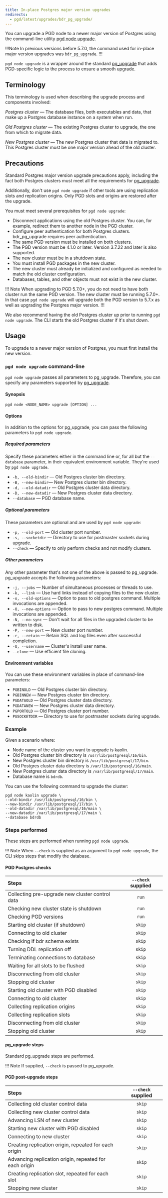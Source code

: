 ```yaml
---
title: In-place Postgres major version upgrades
redirects:
  - pgd/latest/upgrades/bdr_pg_upgrade/
---
```


You can upgrade a PGD node to a newer major version of Postgres using the command-line utility [pgd node upgrade](/pgd/latest/cli/command_ref/node/upgrade.mdx).

!!!Note
In previous versions before 5.7.0, the command used for in-place major version upgrades was `bdr_pg_upgrade`.
!!!

`pgd node upgrade` is a wrapper around the standard [pg_upgrade](https://www.postgresql.org/docs/current/pgupgrade.html) that
adds PGD-specific logic to the process to ensure a smooth upgrade.

## Terminology

This terminology is used when describing the upgrade process and components involved:

*Postgres cluster* &mdash; The database files, both executables and data, that make up a Postgres database instance on a system when run. 

*Old Postgres cluster* &mdash; The existing Postgres cluster to upgrade, the one from which to migrate data.

*New Postgres cluster* &mdash; The new Postgres cluster that data is migrated to. 
This Postgres cluster must be one major version ahead of the old cluster.

## Precautions

Standard Postgres major version upgrade precautions apply, including the fact both Postgres clusters must meet
all the requirements for [pg_upgrade](https://www.postgresql.org/docs/current/pgupgrade.html#id-1.9.5.12.7.).

Additionally, don't use `pgd node upgrade` if other tools are using replication slots and replication origins. 
Only PGD slots and origins are restored after the upgrade.

You must meet several prerequisites for `pgd node upgrade`:

- Disconnect applications using the old Postgres cluster. You can, for example,
    redirect them to another node in the PGD cluster.
- Configure peer authentication for both Postgres clusters. bdr_pg_upgrade
    requires peer authentication.
- The same PGD version must be installed on both clusters.
- The PGD version must be 4.1.0 or later. Version 3.7.22 and later is also supported.
- The new cluster must be in a shutdown state.
- You must install PGD packages in the new cluster.
- The new cluster must already be initialized and configured as needed to
    match the old cluster configuration.
- Databases, tables, and other objects must not exist in the new cluster.

!!! Note
When upgrading to PGD 5.7.0+, you do not need to have both cluster run the same PGD version. 
The new cluster must be running 5.7.0+. 
In that case `pgd node upgrade` will upgrade both the PGD version to 5.7.x as well as upgrading the Postgres major version.
!!!

We also recommend having the old Postgres cluster up prior to running `pgd node upgrade`.
The CLI starts the old Postgres cluster if it's shut down.

## Usage

To upgrade to a newer major version of Postgres, you must first install the new version.

### `pgd node upgrade` command-line

`pgd node upgrade` passes all parameters to pg_upgrade. 
Therefore, you can specify any parameters supported by [pg_upgrade](https://www.postgresql.org/docs/current/pgupgrade.html#id-1.9.5.12.6).

#### Synopsis

```plaintext
pgd node <NODE_NAME> upgrade [OPTION] ...
```

#### Options

In addition to the options for pg_upgrade, you can pass the following parameters
to `pgd node upgrade`.

##### Required parameters

Specify these parameters either in the command line or, for all but the `--database` parameter, in their equivalent environment variable. They're used by `pgd node upgrade`.

- `-b, --old-bindir` &mdash; Old Postgres cluster bin directory.
- `-B, --new-bindir`&mdash; New Postgres cluster bin directory.
- `-d, --old-datadir` &mdash; Old Postgres cluster data directory.
- `-D, --new-datadir` &mdash; New Postgres cluster data directory.
- `--database` &mdash; PGD database name.

##### Optional parameters

These parameters are optional and are used by `pgd node upgrade`:

- `-p, --old-port` &mdash; Old cluster port number.
- `-s, --socketdir` &mdash; Directory to use for postmaster sockets during upgrade.
- `--check` &mdash; Specify to only perform checks and not modify clusters.

##### Other parameters

Any other parameter that's not one of the above is passed to pg_upgrade. pg_upgrade accepts the following parameters:

- `-j, --jobs` &mdash; Number of simultaneous processes or threads to use.
- `-k, --link` &mdash; Use hard links instead of copying files to the new cluster.
- `-o, --old-options` &mdash; Option to pass to old postgres command. Multiple invocations are appended.
- `-O, --new-options` &mdash; Option to pass to new postgres command. Multiple invocations are appended.
- `-N, --no-sync` &mdash; Don't wait for all files in the upgraded cluster to be written to disk.
- `-P, --new-port` &mdash; New cluster port number.
- `-r, --retain` &mdash; Retain SQL and log files even after successful completion.
- `-U, --username` &mdash; Cluster's install user name.
- `--clone` &mdash; Use efficient file cloning.

#### Environment variables

You can use these environment variables in place of command-line parameters:

- `PGBINOLD` &mdash; Old Postgres cluster bin directory.
- `PGBINNEW` &mdash; New Postgres cluster bin directory.
- `PGDATAOLD` &mdash; Old Postgres cluster data directory.
- `PGDATANEW` &mdash; New Postgres cluster data directory.
- `PGPORTOLD` &mdash; Old Postgres cluster port number.
- `PGSOCKETDIR` &mdash; Directory to use for postmaster sockets during upgrade.


### Example

Given a scenario where:

- Node name of the cluster you want to upgrade is kaolin.
- Old Postgres cluster bin directory is `/usr/lib/postgresql/16/bin`.
- New Postgres cluster bin directory is `/usr/lib/postgresql/17/bin`.
- Old Postgres cluster data directory is `/var/lib/postgresql/16/main`.
- New Postgres cluster data directory is `/var/lib/postgresql/17/main`.
- Database name is `bdrdb`.


You can use the following command to upgrade the cluster:

```
pgd node kaolin upgrade \
--old-bindir /usr/lib/postgresql/16/bin \
--new-bindir /usr/lib/postgresql/17/bin \
--old-datadir /var/lib/postgresql/16/main \
--new-datadir /var/lib/postgresql/17/main \
--database bdrdb
```

### Steps performed

These steps are performed when running `pgd node upgrade`.

!!! Note
    When `--check` is supplied as an argument to `pgd node upgrade`, the CLI skips steps that modify the database.

#### PGD Postgres checks


| Steps                                           | `--check` supplied |
| :-----------------------------------------------|:------------------:|
| Collecting pre-upgrade new cluster control data | `run`              |
| Checking new cluster state is shutdown          | `run`              |
| Checking PGD versions                           | `run`              |
| Starting old cluster (if shutdown)              | `skip`             |
| Connecting to old cluster                       | `skip`             |
| Checking if bdr schema exists                   | `skip`             |
| Turning DDL replication off                     | `skip`             |
| Terminating connections to database             | `skip`             |
| Waiting for all slots to be flushed             | `skip`             |
| Disconnecting from old cluster                  | `skip`             |
| Stopping old cluster                            | `skip`             |
| Starting old cluster with PGD disabled          | `skip`             |
| Connecting to old cluster                       | `skip`             |
| Collecting replication origins                  | `skip`             |
| Collecting replication slots                    | `skip`             |
| Disconnecting from old cluster                  | `skip`             |
| Stopping old cluster                            | `skip`             |

#### pg_upgrade steps

Standard pg_upgrade steps are performed.

!!! Note
    If supplied, `--check` is passed to pg_upgrade.


#### PGD post-upgrade steps

| Steps                                           | `--check` supplied |
| :-----------------------------------------------|:------------------:|
| Collecting old cluster control data             | `skip`             |
| Collecting new cluster control data             | `skip`             |
| Advancing LSN of new cluster                    | `skip`             |
| Starting new cluster with PGD disabled          | `skip`             |
| Connecting to new cluster                       | `skip`             |
| Creating replication origin, repeated for each origin  | `skip`       |
| Advancing replication origin, repeated for each origin | `skip`       |
| Creating replication slot, repeated for each slot      | `skip`       |
| Stopping new cluster                            | `skip`             |
